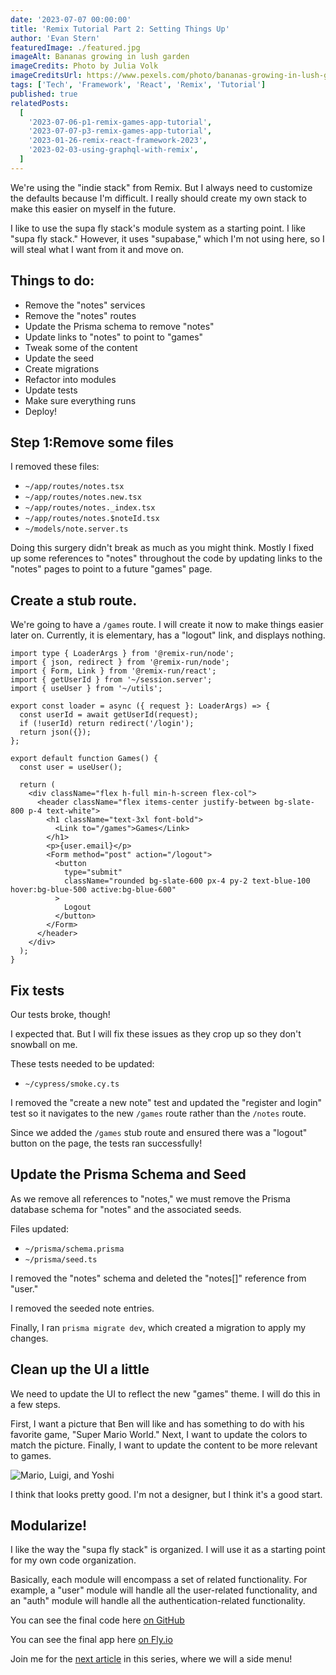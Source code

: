```yaml
---
date: '2023-07-07 00:00:00'
title: 'Remix Tutorial Part 2: Setting Things Up'
author: 'Evan Stern'
featuredImage: ./featured.jpg
imageAlt: Bananas growing in lush garden
imageCredits: Photo by Julia Volk
imageCreditsUrl: https://www.pexels.com/photo/bananas-growing-in-lush-garden-7292910/
tags: ['Tech', 'Framework', 'React', 'Remix', 'Tutorial']
published: true
relatedPosts:
  [
    '2023-07-06-p1-remix-games-app-tutorial',
    '2023-07-07-p3-remix-games-app-tutorial',
    '2023-01-26-remix-react-framework-2023',
    '2023-02-03-using-graphql-with-remix',
  ]
---
```


We're using the "indie stack" from Remix. But I always need to customize the defaults because I'm difficult. I really should create my own stack to make this easier on myself in the future.

I like to use the supa fly stack's module system as a starting point. I like "supa fly stack." However, it uses "supabase," which I'm not using here, so I will steal what I want from it and move on.

## Things to do:

- Remove the "notes" services
- Remove the "notes" routes
- Update the Prisma schema to remove "notes"
- Update links to "notes" to point to "games"
- Tweak some of the content
- Update the seed
- Create migrations
- Refactor into modules
- Update tests
- Make sure everything runs
- Deploy!

## Step 1:Remove some files

I removed these files:

- `~/app/routes/notes.tsx`
- `~/app/routes/notes.new.tsx`
- `~/app/routes/notes._index.tsx`
- `~/app/routes/notes.$noteId.tsx`
- `~/models/note.server.ts`

Doing this surgery didn't break as much as you might think. Mostly I fixed up some references to "notes" throughout the code by updating links to the "notes" pages to point to a future "games" page.

## Create a stub route.

We're going to have a `/games` route. I will create it now to make things easier later on. Currently, it is elementary, has a "logout" link, and displays nothing.

```tsx
import type { LoaderArgs } from '@remix-run/node';
import { json, redirect } from '@remix-run/node';
import { Form, Link } from '@remix-run/react';
import { getUserId } from '~/session.server';
import { useUser } from '~/utils';

export const loader = async ({ request }: LoaderArgs) => {
  const userId = await getUserId(request);
  if (!userId) return redirect('/login');
  return json({});
};

export default function Games() {
  const user = useUser();

  return (
    <div className="flex h-full min-h-screen flex-col">
      <header className="flex items-center justify-between bg-slate-800 p-4 text-white">
        <h1 className="text-3xl font-bold">
          <Link to="/games">Games</Link>
        </h1>
        <p>{user.email}</p>
        <Form method="post" action="/logout">
          <button
            type="submit"
            className="rounded bg-slate-600 px-4 py-2 text-blue-100 hover:bg-blue-500 active:bg-blue-600"
          >
            Logout
          </button>
        </Form>
      </header>
    </div>
  );
}
```

## Fix tests

Our tests broke, though!

I expected that. But I will fix these issues as they crop up so they don't snowball on me.

These tests needed to be updated:

- `~/cypress/smoke.cy.ts`

I removed the "create a new note" test and updated the "register and login" test so it navigates to the new `/games` route rather than the `/notes` route.

Since we added the `/games` stub route and ensured there was a "logout" button on the page, the tests ran successfully!

## Update the Prisma Schema and Seed

As we remove all references to "notes," we must remove the Prisma database schema for "notes" and the associated seeds.

Files updated:

- `~/prisma/schema.prisma`
- `~/prisma/seed.ts`

I removed the "notes" schema and deleted the "notes[]" reference from "user."

I removed the seeded note entries.

Finally, I ran `prisma migrate dev`, which created a migration to apply my changes.

## Clean up the UI a little

We need to update the UI to reflect the new "games" theme. I will do this in a few steps.

First, I want a picture that Ben will like and has something to do with his favorite game, "Super Mario World." Next, I want to update the colors to match the picture. Finally, I want to update the content to be more relevant to games.

![Mario, Luigi, and Yoshi](./homepage.png)

I think that looks pretty good. I'm not a designer, but I think it's a good start.

## Modularize!

I like the way the "supa fly stack" is organized. I will use it as a starting point for my own code organization.

Basically, each module will encompass a set of related functionality. For example, a "user" module will handle all the user-related functionality, and an "auth" module will handle all the authentication-related functionality.

You can see the final code here [on GitHub](https://github.com/Machine-Servant/ben-app)

You can see the final app here [on Fly.io](https://ben-app.fly.dev/)

Join me for the [next article](/blog/2023-07-07-p3-remix-games-app-tutorial) in this series, where we will a side menu!
